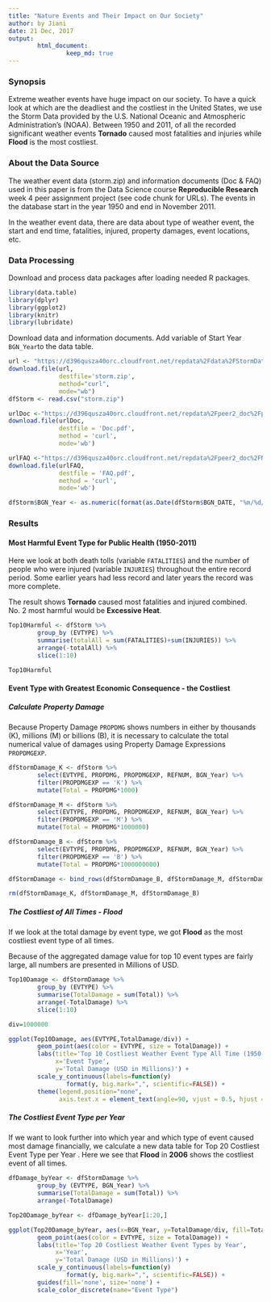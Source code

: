 ```yaml
---
title: "Nature Events and Their Impact on Our Society"
author: by Jiani
date: 21 Dec, 2017
output: 
        html_document:
                keep_md: true
---
```


### Synopsis

Extreme weather events have huge impact on our society. To have a quick look at which are the deadliest and the costliest in the United States, we use the Storm Data provided by the U.S. National Oceanic and Atmospheric Administration's (NOAA). Between 1950 and 2011, of all the recorded significant weather events **Tornado** caused most fatalities and injuries while **Flood** is the most costliest.

### About the Data Source

The weather event data (storm.zip) and information documents (Doc & FAQ) used in this paper is from the Data Science course **Reproducible Research** week 4 peer assignment project (see code chunk for URLs). The events in the database start in the year 1950 and end in November 2011. 

In the weather event data, there are data about type of weather event, the start and end time, fatalities, injured, property damages, event locations, etc.

### Data Processing

Download and process data packages after loading needed R packages.

```r
library(data.table)
library(dplyr)
library(ggplot2)
library(knitr)
library(lubridate)
```

Download data and information documents. Add variable of Start Year `BGN_Year`to the data table.

```r
url <- "https://d396qusza40orc.cloudfront.net/repdata%2Fdata%2FStormData.csv.bz2"
download.file(url,
              destfile='storm.zip',
              method="curl",
              mode="wb") 
dfStorm <- read.csv("storm.zip")

urlDoc <-"https://d396qusza40orc.cloudfront.net/repdata%2Fpeer2_doc%2Fpd01016005curr.pdf"
download.file(urlDoc,
              destfile = 'Doc.pdf',
              method = 'curl',
              mode='wb') 

urlFAQ <-"https://d396qusza40orc.cloudfront.net/repdata%2Fpeer2_doc%2FNCDC%20Storm%20Events-FAQ%20Page.pdf"
download.file(urlFAQ,
              destfile = 'FAQ.pdf',
              method = 'curl',
              mode='wb') 

dfStorm$BGN_Year <- as.numeric(format(as.Date(dfStorm$BGN_DATE, "%m/%d/%Y"),"%Y"))

```

### Results

#### Most Harmful Event Type for Public Health (1950-2011)

Here we look at both death tolls (variable `FATALITIES`) and the number of people who were injured (variable `INJURIES`) throughout the entire record period. Some earlier years had less record and later years the record was more complete.

The result shows **Tornado** caused most fatalities and injured combined. No. 2 most harmful would be **Excessive Heat**.

```r
Top10Harmful <- dfStorm %>% 
        group_by (EVTYPE) %>% 
        summarise(totalAll = sum(FATALITIES)+sum(INJURIES)) %>%
        arrange(-totalAll) %>%
        slice(1:10)

Top10Harmful
```

#### Event Type with Greatest Economic Consequence - the Costliest

##### Calculate Property Damage

Because Property Damage `PROPDMG` shows numbers in either by thousands (K), millions (M) or billions (B), it is necessary to calculate the total numerical value of damages using Property Damage Expressions `PROPDMGEXP`. 

```r
dfStormDamage_K <- dfStorm %>%
        select(EVTYPE, PROPDMG, PROPDMGEXP, REFNUM, BGN_Year) %>%
        filter(PROPDMGEXP == 'K') %>%
        mutate(Total = PROPDMG*1000)

dfStormDamage_M <- dfStorm %>%
        select(EVTYPE, PROPDMG, PROPDMGEXP, REFNUM, BGN_Year) %>%
        filter(PROPDMGEXP == 'M') %>%
        mutate(Total = PROPDMG*1000000)

dfStormDamage_B <- dfStorm %>%
        select(EVTYPE, PROPDMG, PROPDMGEXP, REFNUM, BGN_Year) %>%
        filter(PROPDMGEXP == 'B') %>%
        mutate(Total = PROPDMG*1000000000)

dfStormDamage <- bind_rows(dfStormDamage_B, dfStormDamage_M, dfStormDamage_K)

rm(dfStormDamage_K, dfStormDamage_M, dfStormDamage_B)
```

##### The Costliest of All Times - Flood

If we look at the total damage by event type, we got **Flood** as the most costliest event type of all times.

Because of the aggregated damage value for top 10 event types are fairly large, all numbers are presented in Millions of USD.

```r
Top10Damage <- dfStormDamage %>%
        group_by (EVTYPE) %>% 
        summarise(TotalDamage = sum(Total)) %>%
        arrange(-TotalDamage) %>%
        slice(1:10) 

div=1000000

ggplot(Top10Damage, aes(EVTYPE,TotalDamage/div)) +
        geom_point(aes(color = EVTYPE, size = TotalDamage)) +
        labs(title='Top 10 Costliest Weather Event Type All Time (1950-2011)',
             x='Event Type',
             y='Total Damage (USD in Millions)') +
        scale_y_continuous(labels=function(y) 
                format(y, big.mark=",", scientific=FALSE)) +
        theme(legend.position="none",
              axis.text.x = element_text(angle=90, vjust = 0.5, hjust = 1))
```

##### The Costliest Event Type per Year

If we want to look further into which year and which type of event caused most damage financially, we calculate a new data table for Top 20 Costliest Event Type per Year . Here we see that **Flood** in **2006** shows the costliest event of all times.

```r
dfDamage_byYear <- dfStormDamage %>%
        group_by (EVTYPE, BGN_Year) %>% 
        summarise(TotalDamage = sum(Total)) %>%
        arrange(-TotalDamage)

Top20Damage_byYear <- dfDamage_byYear[1:20,]

ggplot(Top20Damage_byYear, aes(x=BGN_Year, y=TotalDamage/div, fill=TotalDamage)) +
        geom_point(aes(color = EVTYPE, size = TotalDamage)) +
        labs(title='Top 20 Costliest Weather Event Types by Year',
             x='Year',
             y='Total Damage (USD in Millions)') +
        scale_y_continuous(labels=function(y) 
                format(y, big.mark=",", scientific=FALSE)) +
        guides(fill='none', size='none') +
        scale_color_discrete(name="Event Type")
```


